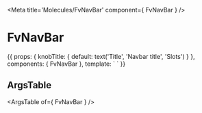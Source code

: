
<Meta title='Molecules/FvNavBar' component={ FvNavBar } />

# FvNavBar

<Canvas>
<Story name='Common' height='150px'>{{  props: {
    knobTitle: {
      default: text('Title', 'Navbar title', 'Slots')
    }
  },
  components: { FvNavBar },
  template: `<FvNavBar
    :title="knobTitle"
  >
  </FvNavBar>`
}}</Story>
</Canvas>

## ArgsTable

<ArgsTable of={ FvNavBar } />

